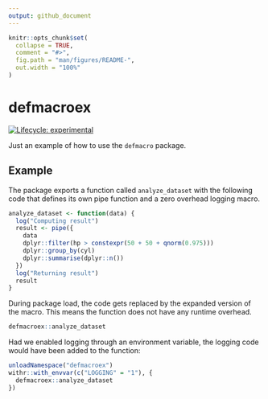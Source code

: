 ```yaml
---
output: github_document
---
```


<!-- README.md is generated from README.Rmd. Please edit that file -->

```r
knitr::opts_chunk$set(
  collapse = TRUE,
  comment = "#>",
  fig.path = "man/figures/README-",
  out.width = "100%"
)
```
# defmacroex

<!-- badges: start -->
[![Lifecycle: experimental](https://img.shields.io/badge/lifecycle-experimental-orange.svg)](https://www.tidyverse.org/lifecycle/#experimental)
<!-- badges: end -->

Just an example of how to use the `defmacro` package.

## Example

The package exports a function called `analyze_dataset` with the following code that defines its own pipe function and a zero overhead logging macro.

```r
analyze_dataset <- function(data) {
  log("Computing result")
  result <- pipe({
    data
    dplyr::filter(hp > constexpr(50 + 50 + qnorm(0.975)))
    dplyr::group_by(cyl)
    dplyr::summarise(dplyr::n())
  })
  log("Returning result")
  result
}
```

During package load, the code gets replaced by the expanded version of the macro. This means the function does not have any runtime overhead.

```r
defmacroex::analyze_dataset
```

Had we enabled logging through an environment variable, the logging code would have been added to the function:

```r
unloadNamespace("defmacroex")
withr::with_envvar(c("LOGGING" = "1"), {
  defmacroex::analyze_dataset
})
```

